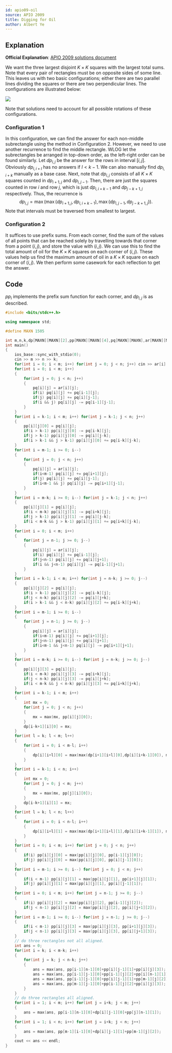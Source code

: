 ```yaml
---
id: apio09-oil
source: APIO 2009
title: Digging for Oil
author: Albert Ye
---
```


## Explanation

**Official Explanation**: [APIO 2009 solutions document](http://apio-olympiad.org/2009/apio2009-solutions.pdf)

We want the three largest disjoint $K \times K$ squares with the largest total sums. Note that every pair of rectangles must be on opposite sides of some line. 
This leaves us with two basic configurations; either there are two parallel lines dividing the squares or there are two perpendicular lines. 
The configurations are illustrated below:

![](<APIO 09-oil/apio09oil-fig1.png>)

Note that solutions need to account for all possible rotations of these configurations.

### Configuration 1
In this configuration, we can find the answer for each non-middle subrectangle using the method in Configuration 2. However, we need to use another recurrence
to find the middle rectangle. WLOG let the subrectangles be arranged in top-down order, as the left-right order can be found similarly.
Let $dp_{i, j}$ be the answer for the rows in interval $[i,j]$. Obviously $dp_{i,i+l}$ has no answers if $l < k-1$. We can also manually find $dp_{i, i+k}$
manually as a base case. Next, note that $dp_{i,j}$ consists of all $K \times K$ squares counted in $dp_{i+1, j}$ and $dp_{i, j-1}$. Then, there
are just the squares counted in row $i$ and row $j$, which is just $dp_{i, i+k-1}$ and $dp_{j-k+1, j}$ respectively. Thus, the recurrence is
$$dp_{i,j} = \max(\max(dp_{i+1, j},dp_{i,i+k-1}), \max(dp_{i, j-1}, dp_{j-k+1, j})).$$
Note that intervals must be traversed from smallest to largest.

### Configuration 2
It suffices to use prefix sums. From each corner, find the sum of the values of all points that can be reached solely by travelling
towards that corner from a point $(i, j)$, and store the value with $(i, j)$. We can use this to find the total amount of oil for the $K \times K$ squares
on each corner of $(i, j)$. These values help us find the maximum amount of oil in a $K \times K$ square on each corner of $(i, j)$. 
We then perform some casework for each reflection to get the answer.

## Code
<LanguageSection>
<CPPSection>

$pp_i$ implements the prefix sum function for each corner, and $dp_{i,j}$ is as described.

```cpp
#include <bits/stdc++.h>

using namespace std;

#define MAXN 1505

int m,n,k,dp[MAXN][MAXN][2],pp[MAXN][MAXN][4],pq[MAXN][MAXN],ar[MAXN][MAXN];
int main()
{
	ios_base::sync_with_stdio(0);
	cin >> m >> n >> k;
	for(int i = 0; i < m; i++) for(int j = 0; j < n; j++) cin >> ar[i][j];
	for(int i = 0; i < m; i++)
	{
		for(int j = 0; j < n; j++)
		{
			pq[i][j] = ar[i][j];
			if(i) pq[i][j] += pq[i-1][j];
			if(j) pq[i][j] += pq[i][j-1];
			if(i && j) pq[i][j] -= pq[i-1][j-1];
		}
	}
	for(int i = k-1; i < m; i++) for(int j = k-1; j < n; j++)
	{
		pp[i][j][0] = pq[i][j];
		if(i > k-1) pp[i][j][0] -= pq[i-k][j];
		if(j > k-1) pp[i][j][0] -= pq[i][j-k];
		if(i > k-1 && j > k-1) pp[i][j][0] += pq[i-k][j-k];
	}
	for(int i = m-1; i >= 0; i--)
	{
		for(int j = 0; j < n; j++)
		{
			pq[i][j] = ar[i][j];
			if(i<m-1) pq[i][j] += pq[i+1][j];
			if(j) pq[i][j] += pq[i][j-1];
			if(i<m-1 && j) pq[i][j] -= pq[i+1][j-1];
		}
	}
	for(int i = m-k; i >= 0; i--) for(int j = k-1; j < n; j++)
	{
		pp[i][j][1] = pq[i][j];
		if(i < m-k) pp[i][j][1] -= pq[i+k][j];
		if(j > k-1) pp[i][j][1] -= pq[i][j-k];
		if(i < m-k && j > k-1) pp[i][j][1] += pq[i+k][j-k];
	}
	for(int i = 0; i < m; i++)
	{
		for(int j = n-1; j >= 0; j--)
		{
			pq[i][j] = ar[i][j];
			if(i) pq[i][j] += pq[i-1][j];
			if(j<n-1) pq[i][j] += pq[i][j+1];
			if(i && j<n-1) pq[i][j] -= pq[i-1][j+1];
		}
	}
	for(int i = k-1; i < m; i++) for(int j = n-k; j >= 0; j--)
	{
		pp[i][j][2] = pq[i][j];
		if(i > k-1) pp[i][j][2] -= pq[i-k][j];
		if(j < n-k) pp[i][j][2] -= pq[i][j+k];
		if(i > k-1 && j < n-k) pp[i][j][2] += pq[i-k][j+k];
	}
	for(int i = m-1; i >= 0; i--)
	{
		for(int j = n-1; j >= 0; j--)
		{
			pq[i][j] = ar[i][j];
			if(i<m-1) pq[i][j] += pq[i+1][j];
			if(j<n-1) pq[i][j] += pq[i][j+1];
			if(i<m-1 && j<n-1) pq[i][j] -= pq[i+1][j+1];
		}
	}
	for(int i = m-k; i >= 0; i--) for(int j = n-k; j >= 0; j--)
	{
		pp[i][j][3] = pq[i][j];
		if(i < m-k) pp[i][j][3] -= pq[i+k][j];
		if(j < n-k) pp[i][j][3] -= pq[i][j+k];
		if(i < m-k && j < n-k) pp[i][j][3] += pq[i+k][j+k];
	}
	for(int i = k-1; i < m; i++)
	{
		int mx = 0;
		for(int j = 0; j < n; j++)
		{
			mx = max(mx, pp[i][j][0]);
		}
		dp[i-k+1][i][0] = mx;
	}
	for(int l = k; l < m; l++)
	{
		for(int i = 0; i < m-l; i++)
		{
			dp[i][i+l][0] = max(max(dp[i+1][i+l][0],dp[i][i+k-1][0]), max(dp[i][i+l-1][0],dp[i+l-k+1][i+l][0]));
		}
	}
	for(int i = k-1; i < n; i++)
	{
		int mx = 0;
		for(int j = 0; j < m; j++)
		{
			mx = max(mx, pp[j][i][0]);
		}
		dp[i-k+1][i][1] = mx;
	}
	for(int l = k; l < n; l++)
	{
		for(int i = 0; i < n-l; i++)
		{
			dp[i][i+l][1] = max(max(dp[i+1][i+l][1],dp[i][i+k-1][1]), max(dp[i][i+l-1][1],dp[i+l-k+1][i+l][1]));
		}
	}
	for(int i = 0; i < m; i++) for(int j = 0; j < n; j++)
	{
		if(i) pp[i][j][0] = max(pp[i][j][0], pp[i-1][j][0]);
		if(j) pp[i][j][0] = max(pp[i][j][0], pp[i][j-1][0]);
	}
	for(int i = m-1; i >= 0; i--) for(int j = 0; j < n; j++)
	{
		if(i < m-1) pp[i][j][1] = max(pp[i][j][1], pp[i+1][j][1]);
		if(j) pp[i][j][1] = max(pp[i][j][1], pp[i][j-1][1]);
	}
	for(int i = 0; i < m; i++) for(int j = n-1; j >= 0; j--)
	{
		if(i) pp[i][j][2] = max(pp[i][j][2], pp[i-1][j][2]);
		if(j < n-1) pp[i][j][2] = max(pp[i][j][2], pp[i][j+1][2]);
	}
	for(int i = m-1; i >= 0; i--) for(int j = n-1; j >= 0; j--)
	{
		if(i < m-1) pp[i][j][3] = max(pp[i][j][3], pp[i+1][j][3]);
		if(j < n-1) pp[i][j][3] = max(pp[i][j][3], pp[i][j+1][3]);
	}
	// do three rectangles not all aligned.
	int ans = 0;
	for(int i = k; i < m-k; i++)
	{
		for(int j = k; j < n-k; j++)
		{
			ans = max(ans, pp[i-1][n-1][0]+pp[i][j-1][1]+pp[i][j][3]);
			ans = max(ans, pp[i-1][j-1][0]+pp[i-1][j][2]+pp[i][n-1][1]);
			ans = max(ans, pp[i-1][j-1][0]+pp[i][j-1][1]+pp[m-1][j][2]);
			ans = max(ans, pp[m-1][j-1][0]+pp[i-1][j][2]+pp[i][j][3]);
		}
	}
	// do three rectangles all aligned.
	for(int i = 1; i < m; i++) for(int j = i+k; j < m; j++)
	{
		ans = max(ans, pp[i-1][n-1][0]+dp[i][j-1][0]+pp[j][n-1][1]);
	}
	for(int i = 1; i < n; i++) for(int j = i+k; j < n; j++)
	{
		ans = max(ans, pp[m-1][i-1][0]+dp[i][j-1][1]+pp[m-1][j][2]);
	}
	cout << ans << endl;
}
```

</CPPSection>
</LanguageSection>
